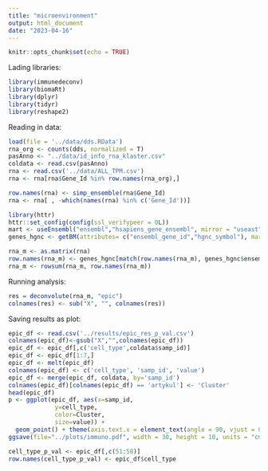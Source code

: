 ```yaml
---
title: "microenvironment"
output: html_document
date: "2023-04-16"
---
```


```r
knitr::opts_chunk$set(echo = TRUE)
```

Lading libraries: 

```r
library(immunedeconv)
library(biomaRt)
library(dplyr)
library(tidyr)
library(reshape2)
```

Reading in data:

```r
load(file = '../data/dds.RData')
rna_org <- counts(dds, normalized = T)
pasAnno <- "../data/id_info_rna_klaster.csv"
coldata <- read.csv(pasAnno)
rna <- read.csv('../data/ALL_TPM.csv')
rna <- rna[rna$Gene_Id %in% row.names(rna_org),]
```


```r
row.names(rna) <- simp_ensemble(rna$Gene_Id)
rna <- rna[ , -which(names(rna) %in% c('Gene_Id'))]
```


```r

library(httr)
httr::set_config(config(ssl_verifypeer = 0L))
mart <- useEnsembl("ensembl","hsapiens_gene_ensembl", mirror = "useast")
genes_hgnc <- getBM(attributes= c("ensembl_gene_id","hgnc_symbol"), mart= mart)
``` 


```r
rna_m <- as.matrix(rna)
row.names(rna_m) <- genes_hgnc[match(row.names(rna_m), genes_hgnc$ensembl_gene_id), "hgnc_symbol"]
rna_m <- rowsum(rna_m, row.names(rna_m))
```

Running analysis:

```r
res = deconvolute(rna_m, "epic")
colnames(res) <- sub("X", "", colnames(res))
```

Saving results as plot:

```r
epic_df <- read.csv('../results/epic_res_p_val.csv')
colnames(epic_df)<-gsub("X","",colnames(epic_df))
epic_df <- epic_df[,c('cell_type',coldata$samp_id)]
epic_df <- epic_df[1:7,]
epic_df <- melt(epic_df)
colnames(epic_df) <- c('cell_type', 'samp_id', 'value')
epic_df <- merge(epic_df, coldata, by='samp_id')
colnames(epic_df)[colnames(epic_df) == 'artykul'] <- 'Cluster'
head(epic_df)
p <- ggplot(epic_df, aes(x=samp_id,
             y=cell_type,
             color=Cluster,
             size=value)) +
  geom_point() + theme(axis.text.x = element_text(angle = 90, vjust = 0.5, hjust=1))
ggsave(file="../plots/immuno.pdf", width = 30, height = 10, units = "cm")
```

```r
cell_type_p_val <- epic_df[,c(51:58)]
row.names(cell_type_p_val) <- epic_df$cell_type

```

